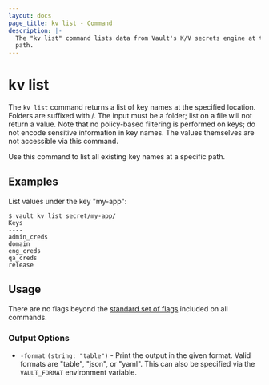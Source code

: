 ```yaml
---
layout: docs
page_title: kv list - Command
description: |-
  The "kv list" command lists data from Vault's K/V secrets engine at the given
  path.
---
```


# kv list

The `kv list` command returns a list of key names at the specified location.
Folders are suffixed with /. The input must be a folder; list on a file will not
return a value. Note that no policy-based filtering is performed on keys; do not
encode sensitive information in key names. The values themselves are not
accessible via this command.

Use this command to list all existing key names at a specific path.

## Examples

List values under the key "my-app":

```shell-session
$ vault kv list secret/my-app/
Keys
----
admin_creds
domain
eng_creds
qa_creds
release
```

## Usage

There are no flags beyond the [standard set of flags](/docs/commands)
included on all commands.

### Output Options

- `-format` `(string: "table")` - Print the output in the given format. Valid
  formats are "table", "json", or "yaml". This can also be specified via the
  `VAULT_FORMAT` environment variable.
